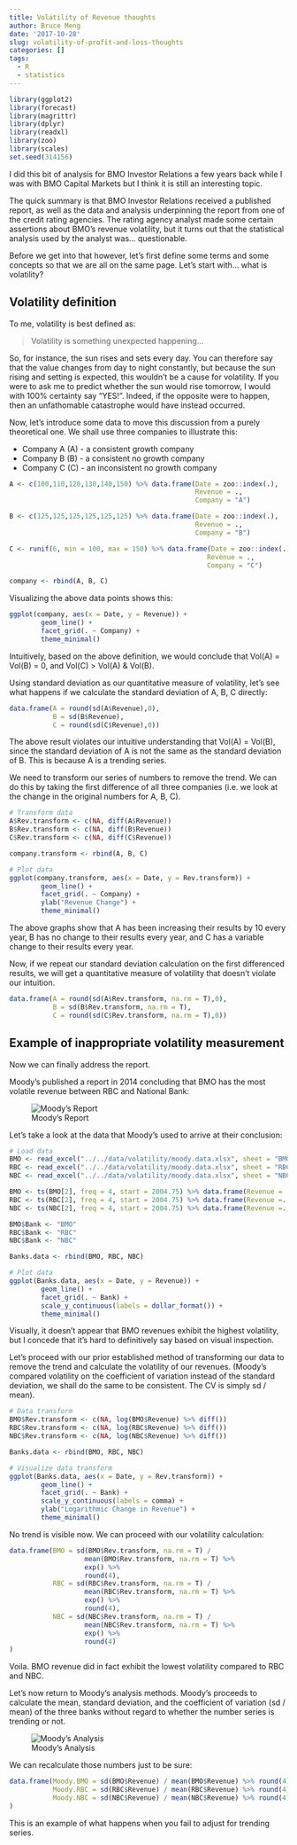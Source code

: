 ```yaml
---
title: Volatility of Revenue thoughts
author: Bruce Meng
date: '2017-10-28'
slug: volatility-of-profit-and-loss-thoughts
categories: []
tags:
  - R
  - statistics
---
```


```r
library(ggplot2)
library(forecast)
library(magrittr)
library(dplyr)
library(readxl)
library(zoo)
library(scales)
set.seed(314156)
```

I did this bit of analysis for BMO Investor Relations a few years back while I was with BMO Capital Markets but I think it is still an interesting topic.

The quick summary is that BMO Investor Relations received a published report, as well as the data and analysis underpinning the report from one of the credit rating agencies. The rating agency analyst made some certain assertions about BMO's revenue volatility, but it turns out that the statistical analysis used by the analyst was... questionable.

Before we get into that however, let's first define some terms and some concepts so that we are all on the same page. Let's start with... what is volatility?

## Volatility definition

To me, volatility is best defined as:

> Volatility is something unexpected happening...

So, for instance, the sun rises and sets every day. You can therefore say that the value changes from day to night constantly, but because the sun rising and setting is expected, this wouldn't be a cause for volatility. If you were to ask me to predict whether the sun would rise tomorrow, I would with 100% certainty say "YES!". Indeed, if the opposite were to happen, then an unfathomable catastrophe would have instead occurred.

Now, let's introduce some data to move this discussion from a purely theoretical one. We shall use three companies to illustrate this:  

* Company A (A) - a consistent growth company
* Company B (B) - a consistent no growth company
* Company C (C) - an inconsistent no growth company

```r
A <- c(100,110,120,130,140,150) %>% data.frame(Date = zoo::index(.), 
                                               Revenue = ., 
                                               Company = "A")

B <- c(125,125,125,125,125,125) %>% data.frame(Date = zoo::index(.), 
                                               Revenue = ., 
                                               Company = "B")

C <- runif(6, min = 100, max = 150) %>% data.frame(Date = zoo::index(.), 
                                                  Revenue = ., 
                                                  Company = "C")

company <- rbind(A, B, C)
```

Visualizing the above data points shows this:

```r
ggplot(company, aes(x = Date, y = Revenue)) +
        geom_line() +
        facet_grid(. ~ Company) +
        theme_minimal()
```

Intuitively, based on the above definition, we would conclude that Vol(A) = Vol(B) = 0, and Vol(C) > Vol(A) & Vol(B).

Using standard deviation as our quantitative measure of volatility, let's see what happens if we calculate the standard deviation of A, B, C directly:

```r
data.frame(A = round(sd(A$Revenue),0), 
           B = sd(B$Revenue), 
           C = round(sd(C$Revenue),0))
```

The above result violates our intuitive understanding that Vol(A) = Vol(B), since the standard deviation of A is not the same as the standard deviation of B. This is because A is a trending series.

We need to transform our series of numbers to remove the trend. We can do this by taking the first difference of all three companies (i.e. we look at the change in the original numbers for A, B, C).

```r
# Transform data
A$Rev.transform <- c(NA, diff(A$Revenue))
B$Rev.transform <- c(NA, diff(B$Revenue))
C$Rev.transform <- c(NA, diff(C$Revenue))

company.transform <- rbind(A, B, C)

# Plot data
ggplot(company.transform, aes(x = Date, y = Rev.transform)) +
        geom_line() +
        facet_grid(. ~ Company) +
        ylab("Revenue Change") +
        theme_minimal()
```


The above graphs show that A has been increasing their results by 10 every year, B has no change to their results every year, and C has a variable change to their results every year.

Now, if we repeat our standard deviation calculation on the first differenced results, we will get a quantitative measure of volatility that doesn't violate our intuition.

```r
data.frame(A = round(sd(A$Rev.transform, na.rm = T),0), 
           B = sd(B$Rev.transform, na.rm = T), 
           C = round(sd(C$Rev.transform, na.rm = T),0))
```

## Example of inappropriate volatility measurement

Now we can finally address the report.

Moody's published a report in 2014 concluding that BMO has the most volatile revenue between RBC and National Bank:


![Moody's Report](/img/Moody.png)


Let's take a look at the data that Moody's used to arrive at their conclusion:

```r
# Load data
BMO <- read_excel("../../data/volatility/moody.data.xlsx", sheet = "BMO")
RBC <- read_excel("../../data/volatility/moody.data.xlsx", sheet = "RBC")
NBC <- read_excel("../../data/volatility/moody.data.xlsx", sheet = "NBC")

BMO <- ts(BMO[2], freq = 4, start = 2004.75) %>% data.frame(Revenue = ., Date = index(.))
RBC <- ts(RBC[2], freq = 4, start = 2004.75) %>% data.frame(Revenue =., Date = index(.))
NBC <- ts(NBC[2], freq = 4, start = 2004.75) %>% data.frame(Revenue =., Date = index(.))

BMO$Bank <- "BMO"
RBC$Bank <- "RBC"
NBC$Bank <- "NBC"

Banks.data <- rbind(BMO, RBC, NBC)

# Plot data
ggplot(Banks.data, aes(x = Date, y = Revenue)) +
        geom_line() +
        facet_grid(. ~ Bank) +
        scale_y_continuous(labels = dollar_format()) +
        theme_minimal()
```

Visually, it doesn't appear that BMO revenues exhibit the highest volatility, but I concede that it's hard to definitively say based on visual inspection.

Let's proceed with our prior established method of transforming our data to remove the trend and calculate the volatility of our revenues. (Moody's compared volatility on the coefficient of variation instead of the standard deviation, we shall do the same to be consistent. The CV is simply sd / mean).

```r
# Data transform
BMO$Rev.transform <- c(NA, log(BMO$Revenue) %>% diff())
RBC$Rev.transform <- c(NA, log(RBC$Revenue) %>% diff())
NBC$Rev.transform <- c(NA, log(NBC$Revenue) %>% diff())

Banks.data <- rbind(BMO, RBC, NBC)

# Visualize data transform
ggplot(Banks.data, aes(x = Date, y = Rev.transform)) +
        geom_line() +
        facet_grid(. ~ Bank) +
        scale_y_continuous(labels = comma) +
        ylab("Logarithmic Change in Revenue") +
        theme_minimal()

```

No trend is visible now. We can proceed with our volatility calculation:

```r
data.frame(BMO = sd(BMO$Rev.transform, na.rm = T) / 
                   mean(BMO$Rev.transform, na.rm = T) %>% 
                   exp() %>%
                   round(4),
           RBC = sd(RBC$Rev.transform, na.rm = T) / 
                   mean(RBC$Rev.transform, na.rm = T) %>% 
                   exp() %>%
                   round(4),
           NBC = sd(NBC$Rev.transform, na.rm = T) / 
                   mean(NBC$Rev.transform, na.rm = T) %>% 
                   exp() %>%
                   round(4)
)
```

Voila. BMO revenue did in fact exhibit the lowest volatility compared to RBC and NBC.

Let's now return to Moody's analysis methods. Moody's proceeds to calculate the mean, standard deviation, and the coefficient of variation (sd / mean) of the three banks without regard to whether the number series is trending or not.

![Moody's Analysis](/img/MoodyData.png)

We can recalculate those numbers just to be sure:

```r
data.frame(Moody.BMO = sd(BMO$Revenue) / mean(BMO$Revenue) %>% round(4),
           Moody.RBC = sd(RBC$Revenue) / mean(RBC$Revenue) %>% round(4),
           Moody.NBC = sd(NBC$Revenue) / mean(NBC$Revenue) %>% round(4)
)
```

This is an example of what happens when you fail to adjust for trending series.